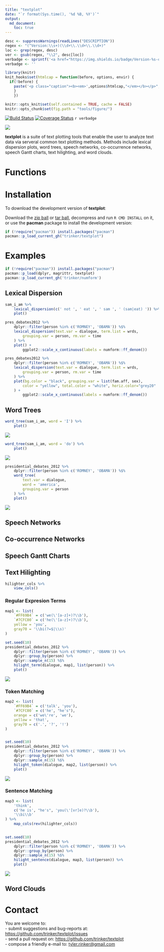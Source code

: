 ```yaml
---
title: "textplot"
date: "`r format(Sys.time(), '%d %B, %Y')`"
output:
  md_document:
    toc: true      
---
```


```r
desc <- suppressWarnings(readLines("DESCRIPTION"))
regex <- "(^Version:\\s+)(\\d+\\.\\d+\\.\\d+)"
loc <- grep(regex, desc)
ver <- gsub(regex, "\\2", desc[loc])
verbadge <- sprintf('<a href="https://img.shields.io/badge/Version-%s-orange.svg"><img src="https://img.shields.io/badge/Version-%s-orange.svg" alt="Version"/></a></p>', ver, ver)
verbadge <- ''
````

```r
library(knitr)
knit_hooks$set(htmlcap = function(before, options, envir) {
  if(!before) {
    paste('<p class="caption"><b><em>',options$htmlcap,"</em></b></p>",sep="")
    }
    })

knitr::opts_knit$set(self.contained = TRUE, cache = FALSE)
knitr::opts_chunk$set(fig.path = "tools/figure/")
```


[![Build Status](https://travis-ci.org/trinker/textplot.svg?branch=master)](https://travis-ci.org/trinker/textplot)
[![Coverage Status](https://coveralls.io/repos/trinker/textplot/badge.svg?branch=master)](https://coveralls.io/r/trinker/textplot?branch=master)
`r verbadge`

![](tools/textplot_logo/r_textplot.png)


**textplot** is a suite of text plotting tools that enable the user to analyze text data via serveral common text plotting methods.  Methods include lexical dispersion plots, word trees, speech networks, co-occurrence networks, speech Gantt charts, text hilighting, and word clouds.

# Functions


# Installation

To download the development version of **textplot**:

Download the [zip ball](https://github.com/trinker/textplot/zipball/master) or [tar ball](https://github.com/trinker/textplot/tarball/master), decompress and run `R CMD INSTALL` on it, or use the **pacman** package to install the development version:

```r
if (!require("pacman")) install.packages("pacman")
pacman::p_load_current_gh("trinker/textplot")
```
# Examples

```r
if (!require("pacman")) install.packages("pacman")
pacman::p_load(dplyr, magrittr, textplot)
pacman::p_load_current_gh('trinker/numform')
```


## Lexical Dispersion


```r
sam_i_am %>%
    lexical_dispersion(c(' not ', ' eat ', ' sam ', ' (sam|eat) ')) %>%
    plot()
```

```r
pres_debates2012 %>%
    dplyr::filter(person %in% c('ROMNEY', 'OBAMA')) %$%
    lexical_dispersion(text.var = dialogue, term.list = wrds, 
        grouping.var = person, rm.var = time
    ) %>%
    plot() +
        ggplot2::scale_x_continuous(labels = numform::ff_denom())
```

```r
pres_debates2012 %>%
    dplyr::filter(person %in% c('ROMNEY', 'OBAMA')) %$%
    lexical_dispersion(text.var = dialogue, term.list = wrds, 
        grouping.var = person, rm.var = time
    ) %>%
    plot(bg.color = "black", grouping.var = list(fam.aff, sex),
        color = "yellow", total.color = "white", horiz.color="grey20"
    ) +
        ggplot2::scale_x_continuous(labels = numform::ff_denom())
```

## Word Trees

```r
word_tree(sam_i_am, word = 'I') %>%
    plot()
```

![](tools/figure/wordtree_1.png)

```r
word_tree(sam_i_am, word = 'do') %>%
    plot()
```

![](tools/figure/wordtree_2.png)

```r
presidential_debates_2012 %>%
    dplyr::filter(person %in% c('ROMNEY', 'OBAMA')) %$%
    word_tree(
        text.var = dialogue, 
        word = 'america', 
        grouping.var = person
    ) %>%
    plot()
```

![](tools/figure/wordtree_3.png)


## Speech Networks

## Co-occurrence Networks

## Speech Gantt Charts

## Text Hilighting

```r
hilighter_cols %>%
    view_cols()
```

### Regular Expresion Terms

```r
map1 <- list(
    `#FF69B4` = c('we(\'[a-z]+)?\\b'),
    `#7CFC00` = c('he(\'[a-z]+)?\\b'),
    yellow = 'you',
    gray70 = '\\bi(?=$|\\s)'
)

set.seed(10)
presidential_debates_2012 %>%
    dplyr::filter(person %in% c('ROMNEY', 'OBAMA')) %>%
    dplyr::group_by(person) %>%
    dplyr::sample_n(15) %$%
    hilight_term(dialogue, map1, list(person)) %>%
    plot()

```

![](tools/figure/hilight_1.png)

### Token Matching

```r
map2 <- list(
    `#FF69B4` = c('talk', 'you'),
    `#7CFC00` = c('he', "he's"),
    orange = c('we\'re', 'we'),
    yellow = 'that',
    gray70 = c('.', '?', '!')
)


set.seed(10)
presidential_debates_2012 %>%
    dplyr::filter(person %in% c('ROMNEY', 'OBAMA')) %>%
    dplyr::group_by(person) %>%
    dplyr::sample_n(15) %$%
    hilight_token(dialogue, map2, list(person)) %>%
    plot()

```

![](tools/figure/hilight_2.png)

### Sentence Matching

```r
map3 <- list(
    'think',
    c('he is', "he's", 'you(\'[vr]e)?\\b'),
    '\\bi\\b'
) %>%
    map_cols(rev(hilighter_cols))
    

set.seed(10)
presidential_debates_2012 %>%
    dplyr::filter(person %in% c('ROMNEY', 'OBAMA')) %>%
    dplyr::group_by(person) %>%
    dplyr::sample_n(15) %$%
    hilight_sentence(dialogue, map3, list(person)) %>%
    plot()

```

![](tools/figure/hilight_3.png)

## Word Clouds

# Contact

You are welcome to:    
- submit suggestions and bug-reports at: <https://github.com/trinker/textplot/issues>    
- send a pull request on: <https://github.com/trinker/textplot>    
- compose a friendly e-mail to: <tyler.rinker@gmail.com>    
